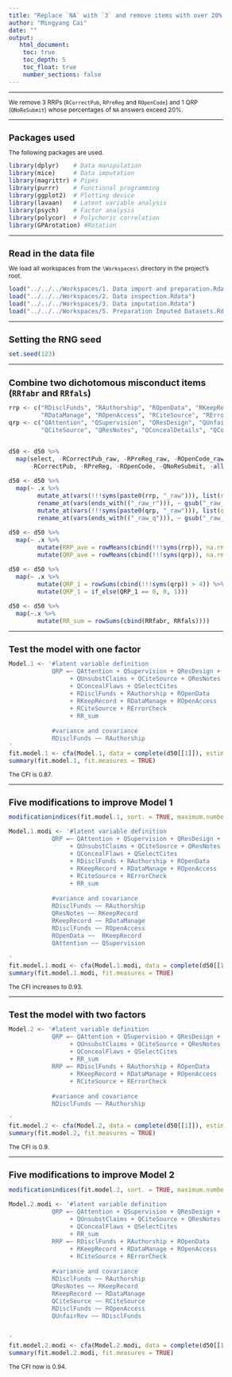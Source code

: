 ```yaml
---
title: "Replace `NA` with `3` and remove items with over 20% `NA` answers"
author: "Mingyang Cai"
date: ""
output: 
   html_document:
    toc: true
    toc_depth: 5
    toc_float: true
    number_sections: false
---
```

  
<style type="text/css">
  
body{ /* Normal  */
  font-size: 12px;
  }
td {  /* Table  */
  font-size: 12px;
}
h1.title {
  font-size: 18px;
  color: DarkBlue;
}
h1 { /* Header 1 */
  font-size: 18px;
}
h2 { /* Header 2 */
  font-size: 18px;
}
h3 { /* Header 3 */
  font-size: 18px;
}
code.r{ /* Code block */
  font-size: 12px;
}
pre { /* Code block - determines code spacing between lines */
  font-size: 14px;
}
</style>

---

We remove 3 RRPs (`RCorrectPub`, `RPreReg` and `ROpenCode`) and 1 QRP (`QNoReSubmit`) whose percentages of `NA` answers exceed 20%. 

---

# Packages used
The following packages are used.  
```r
library(dplyr)    # Data manipulation  
library(mice)     # Data imputation  
library(magrittr) # Pipes  
library(purrr)    # Functional programming  
library(ggplot2)  # Plotting device  
library(lavaan)   # Latent variable analysis  
library(psych)    # Factor analysis  
library(polycor)  # Polychoric correlation  
library(GPArotation) #Rotation   
```

---

# Read in the data file
We load all workspaces from the `\Workspaces\` directory in the project's root.
```r
load("../../../Workspaces/1. Data import and preparation.Rdata")
load("../../../Workspaces/2. Data inspection.Rdata")
load("../../../Workspaces/3. Data imputation.Rdata")
load("../../../Workspaces/5. Preparation Imputed Datasets.Rdata")
```

---

# Setting the RNG seed
```r
set.seed(123)
```

---

# Combine two dichotomous misconduct items (`RRfabr` and `RRfals`) 
```r
rrp <- c("RDisclFunds", "RAuthorship", "ROpenData", "RKeepRecord",
         "RDataManage", "ROpenAccess", "RCiteSource", "RErrorCheck")
qrp <- c("QAttention", "QSupervision", "QResDesign", "QUnfairRev", "QUnsubstClaims", 
         "QCiteSource", "QResNotes", "QConcealDetails", "QConcealFlaws", "QSelectCites")


d50 <- d50 %>% 
  map(select, -RCorrectPub_raw, -RPreReg_raw, -ROpenCode_raw, -QNoReSubmit_raw,
      -RCorrectPub, -RPreReg, -ROpenCode, -QNoReSubmit, -all_of(rrp), -all_of(qrp))

d50 <- d50 %>% 
  map(~ .x %>% 
        mutate_at(vars(!!!syms(paste0(rrp, "_raw"))), list(r = ~ recode(., `0` = 3))) %>% 
        rename_at(vars(ends_with(("_raw_r"))), ~ gsub("_raw_r", "", .x)) %>% 
        mutate_at(vars(!!!syms(paste0(qrp, "_raw"))), list(q = ~ recode(., `0` = 3))) %>% 
        rename_at(vars(ends_with(("_raw_q"))), ~ gsub("_raw_q", "", .x))) 

d50 <- d50 %>% 
  map(~ .x %>% 
        mutate(RRP_ave = rowMeans(cbind(!!!syms(rrp)), na.rm = T)) %>% 
        mutate(QRP_ave = rowMeans(cbind(!!!syms(qrp)), na.rm = T))) 

d50 <- d50 %>% 
  map(~ .x %>% 
        mutate(QRP_1 = rowSums(cbind(!!!syms(qrp)) > 4)) %>% 
        mutate(QRP_1 = if_else(QRP_1 == 0, 0, 1)))

d50 <- d50 %>% 
  map(~.x %>% 
        mutate(RR_sum = rowSums(cbind(RRfabr, RRfals))))
```

---

# Test the model with one factor
```r
Model.1 <- '#latent variable definition
            QRP =~ QAttention + QSupervision + QResDesign + QUnfairRev 
                 + QUnsubstClaims + QCiteSource + QResNotes + QConcealDetails 
                 + QConcealFlaws + QSelectCites         
                 + RDisclFunds + RAuthorship + ROpenData 
                 + RKeepRecord + RDataManage + ROpenAccess 
                 + RCiteSource + RErrorCheck           
                 + RR_sum  
                 
            #variance and covariance
            RDisclFunds ~~ RAuthorship
'
fit.model.1 <- cfa(Model.1, data = complete(d50[[1]]), estimator = "WLSMV")
summary(fit.model.1, fit.measures = TRUE)
```
The CFI is 0.87.

---

# Five modifications to improve Model 1
```r
modificationindices(fit.model.1, sort. = TRUE, maximum.number = 5)

Model.1.modi <- '#latent variable definition
            QRP =~ QAttention + QSupervision + QResDesign + QUnfairRev 
                 + QUnsubstClaims + QCiteSource + QResNotes + QConcealDetails 
                 + QConcealFlaws + QSelectCites         
                 + RDisclFunds + RAuthorship + ROpenData 
                 + RKeepRecord + RDataManage + ROpenAccess 
                 + RCiteSource + RErrorCheck           
                 + RR_sum  
                 
            #variance and covariance
            RDisclFunds ~~ RAuthorship
            QResNotes ~~ RKeepRecord
            RKeepRecord ~~ RDataManage
            RDisclFunds ~~ ROpenAccess
            ROpenData ~~  RKeepRecord
            QAttention ~~ QSupervision
            
'
fit.model.1.modi <- cfa(Model.1.modi, data = complete(d50[[1]]), estimator = "WLSMV")
summary(fit.model.1.modi, fit.measures = TRUE)

```
The CFI increases to 0.93.

---

# Test the model with two factors
```r
Model.2 <- '#latent variable definition
            QRP =~ QAttention + QSupervision + QResDesign + QUnfairRev 
                 + QUnsubstClaims + QCiteSource + QResNotes + QConcealDetails 
                 + QConcealFlaws + QSelectCites 
                 + RR_sum
            RRP =~ RDisclFunds + RAuthorship + ROpenData 
                 + RKeepRecord + RDataManage + ROpenAccess 
                 + RCiteSource + RErrorCheck 
                 
            #variance and covariance
            RDisclFunds ~~ RAuthorship

'
fit.model.2 <- cfa(Model.2, data = complete(d50[[1]]), estimator = "WLSMV", std.lv=TRUE)
summary(fit.model.2, fit.measures = TRUE)
```
The CFI is 0.9.

---

# Five modifications to improve Model 2
```r
modificationindices(fit.model.2, sort. = TRUE, maximum.number = 5)

Model.2.modi <- '#latent variable definition
            QRP =~ QAttention + QSupervision + QResDesign + QUnfairRev 
                 + QUnsubstClaims + QCiteSource + QResNotes + QConcealDetails 
                 + QConcealFlaws + QSelectCites 
                 + RR_sum
            RRP =~ RDisclFunds + RAuthorship + ROpenData 
                 + RKeepRecord + RDataManage + ROpenAccess 
                 + RCiteSource + RErrorCheck 
                 
            #variance and covariance
            RDisclFunds ~~ RAuthorship
            QResNotes ~~ RKeepRecord
            RKeepRecord ~~ RDataManage
            QCiteSource ~~ RCiteSource
            RDisclFunds ~~ ROpenAccess
            QUnfairRev ~~ RDisclFunds
            

'
fit.model.2.modi <- cfa(Model.2.modi, data = complete(d50[[1]]), estimator = "WLSMV", std.lv=TRUE)
summary(fit.model.2.modi, fit.measures = TRUE)
```
The CFI now is 0.94. 



